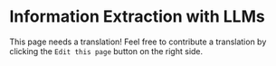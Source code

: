 # Information Extraction with LLMs

This page needs a translation! Feel free to contribute a translation by clicking the `Edit this page` button on the right side.

